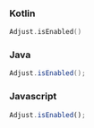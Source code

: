 <Tabs>
<Tab sync="kotlin">

### Kotlin

```kotlin
Adjust.isEnabled()
```

</Tab>

<Tab sync="java" >

### Java

```java
Adjust.isEnabled();
```

</Tab>

<Tab sync="js" >

### Javascript

```js
Adjust.isEnabled();
```

</Tab>
</Tabs>
